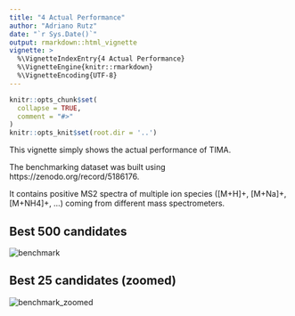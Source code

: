 ```yaml
---
title: "4 Actual Performance"
author: "Adriano Rutz"
date: "`r Sys.Date()`"
output: rmarkdown::html_vignette
vignette: >
  %\VignetteIndexEntry{4 Actual Performance}
  %\VignetteEngine{knitr::rmarkdown}
  %\VignetteEncoding{UTF-8}
---
```


```r
knitr::opts_chunk$set(
  collapse = TRUE,
  comment = "#>"
)
knitr::opts_knit$set(root.dir = '..')
```

This vignette simply shows the actual performance of TIMA.

The benchmarking dataset was built using https://zenodo.org/record/5186176.

It contains positive MS2 spectra of multiple ion species ([M+H]+, [M+Na]+, [M+NH4]+, ...) coming from different mass spectrometers.

## Best 500 candidates
![benchmark](man/figures/benchmark_full.svg)\

## Best 25 candidates (zoomed)
![benchmark_zoomed](man/figures/benchmark_zoomed.svg)\
